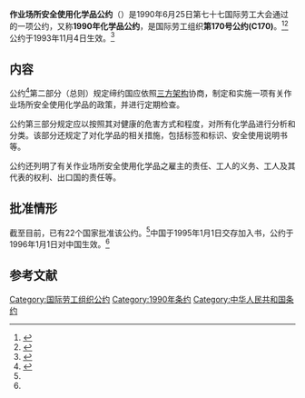 {{Infobox treaty|long_name=作业场所安全使用化学品公约|name=1990年化学品公约|date_signed=1990年6月25日|date_effective=1993年11月4日|location_signed=[[瑞士|瑞士]][[日内瓦|日内瓦]]|depositories=[[国际劳工局|国际劳工局]]局长|languages=法语<br>英语}}

'''作业场所安全使用化学品公约'''（{{Lang-en|Chemicals Convention}}）是1990年6月25日第七十七国际劳工大会通过的一项公约，又称'''1990年化学品公约'''，是国际劳工组织'''第170号公约(C170)'''。<ref>{{Cite web|title=中华人民共和国-条约数据库|url=http://treaty.mfa.gov.cn/Treaty/web/detail1.jsp?objid=1531876069688|accessdate=2020-11-26|work=treaty.mfa.gov.cn|archive-date=2021-10-14|archive-url=https://web.archive.org/web/20211014040941/http://treaty.mfa.gov.cn/Treaty/web/detail1.jsp?objid=1531876069688}}</ref><ref>{{Cite web|title=Convention C170 - Chemicals Convention, 1990 (No. 170)|url=https://www.ilo.org/dyn/normlex/en/f?p=NORMLEXPUB:12100:0::NO::P12100_INSTRUMENT_ID:312315|accessdate=2020-11-26|work=www.ilo.org|archive-date=2020-03-05|archive-url=https://web.archive.org/web/20200305174231/http://www.ilo.org/dyn/normlex/en/f?p=NORMLEXPUB:12100:0::NO::P12100_INSTRUMENT_ID:312315|dead-url=no}}</ref>公约于1993年11月4日生效。<ref name=":0">{{Cite web|title=Ratifications of ILO conventions: Ratifications by Convention|url=https://www.ilo.org/dyn/normlex/en/f?p=NORMLEXPUB:11300:0::NO::P11300_INSTRUMENT_ID:312315|accessdate=2020-11-26|work=www.ilo.org|archive-date=2017-06-19|archive-url=https://web.archive.org/web/20170619081342/http://www.ilo.org/dyn/normlex/en/f?p=NORMLEXPUB:11300:0::NO::P11300_INSTRUMENT_ID:312315|dead-url=no}}</ref>

== 内容 ==

公约<ref name=":1">{{Cite web|title=作业场所安全使用化学品公约-中华人民共和国外交部文本|url=http://treaty.mfa.gov.cn/tykfiles/20180718/1531876069689.pdf|accessdate=|author=|date=|format=|publisher=|language=|archive-date=2022-03-20|archive-url=https://web.archive.org/web/20220320093140/http://treaty.mfa.gov.cn/tykfiles/20180718/1531876069689.pdf}}</ref>第二部分（总则）规定缔约国应依照[[三方架構|三方架构]]协商，制定和实施一项有关作业场所安全使用化学品的政策，并进行定期检查。

公约第三部分规定应以按照其对健康的危害方式和程度，对所有化学品进行分析和分类。该部分还规定了对化学品的相关措施，包括标签和标识、安全使用说明书等。

公约还列明了有关作业场所安全使用化学品之雇主的责任、工人的义务、工人及其代表的权利、出口国的责任等。

== 批准情形 ==

截至目前，已有22个国家批准该公约。<ref name=":0" />中国于1995年1月1日交存加入书，公约于1996年1月1日对中国生效。<ref name=":1" />

== 参考文献 ==
{{reflist}}

[[Category:国际劳工组织公约|Category:国际劳工组织公约]]
[[Category:1990年条约|Category:1990年条约]]
[[Category:中华人民共和国条约|Category:中华人民共和国条约]]